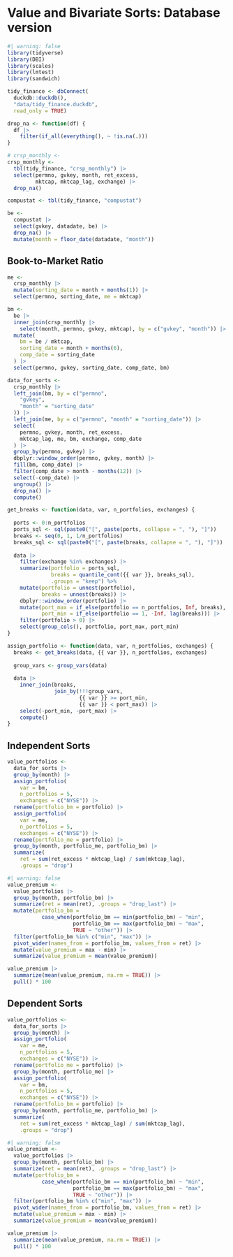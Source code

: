 # Value and Bivariate Sorts: Database version

```r
#| warning: false
library(tidyverse)
library(DBI)
library(scales)
library(lmtest)
library(sandwich)
```

```r
tidy_finance <- dbConnect(
  duckdb::duckdb(),
  "data/tidy_finance.duckdb",
  read_only = TRUE)

drop_na <- function(df) {
  df |>
    filter(if_all(everything(), ~ !is.na(.)))
}

# crsp_monthly <- 
crsp_monthly <- 
  tbl(tidy_finance, "crsp_monthly") |>
  select(permno, gvkey, month, ret_excess,
         mktcap, mktcap_lag, exchange) |>
  drop_na()
```

```r
compustat <- tbl(tidy_finance, "compustat") 

be <- 
  compustat |>
  select(gvkey, datadate, be) |>
  drop_na() |>
  mutate(month = floor_date(datadate, "month"))
```

## Book-to-Market Ratio


```r
me <- 
  crsp_monthly |>
  mutate(sorting_date = month + months(1)) |>
  select(permno, sorting_date, me = mktcap)

bm <- 
  be |>
  inner_join(crsp_monthly |>
    select(month, permno, gvkey, mktcap), by = c("gvkey", "month")) |>
  mutate(
    bm = be / mktcap,
    sorting_date = month + months(6),
    comp_date = sorting_date
  ) |>
  select(permno, gvkey, sorting_date, comp_date, bm)

data_for_sorts <- 
  crsp_monthly |>
  left_join(bm, by = c("permno",
    "gvkey",
    "month" = "sorting_date"
  )) |>
  left_join(me, by = c("permno", "month" = "sorting_date")) |>
  select(
    permno, gvkey, month, ret_excess,
    mktcap_lag, me, bm, exchange, comp_date
  ) |>
  group_by(permno, gvkey) |>
  dbplyr::window_order(permno, gvkey, month) |>
  fill(bm, comp_date) |>
  filter(comp_date > month - months(12)) |>
  select(-comp_date) |>
  ungroup() |> 
  drop_na() |>
  compute()
```

```r
get_breaks <- function(data, var, n_portfolios, exchanges) {
  
  ports <- 0:n_portfolios
  ports_sql <- sql(paste0("[", paste(ports, collapse = ", "), "]"))
  breaks <- seq(0, 1, 1/n_portfolios)
  breaks_sql <- sql(paste0("[", paste(breaks, collapse = ", "), "]"))
  
  data |>
    filter(exchange %in% exchanges) |>
    summarize(portfolio = ports_sql,
              breaks = quantile_cont({{ var }}, breaks_sql),
              .groups = "keep") %>%
    mutate(portfolio = unnest(portfolio),
           breaks = unnest(breaks)) |>
    dbplyr::window_order(portfolio) |>
    mutate(port_max = if_else(portfolio == n_portfolios, Inf, breaks),
           port_min = if_else(portfolio == 1, -Inf, lag(breaks))) |>
    filter(portfolio > 0) |>
    select(group_cols(), portfolio, port_max, port_min)
}

assign_portfolio <- function(data, var, n_portfolios, exchanges) {
  breaks <- get_breaks(data, {{ var }}, n_portfolios, exchanges)
  
  group_vars <- group_vars(data) 
  
  data |>
    inner_join(breaks, 
               join_by(!!!group_vars, 
                       {{ var }} >= port_min,
                       {{ var }} < port_max)) |>
    select(-port_min, -port_max) |>
    compute()
}
```

## Independent Sorts

```r
value_portfolios <-
  data_for_sorts |>
  group_by(month) |>
  assign_portfolio(
    var = bm,
    n_portfolios = 5,
    exchanges = c("NYSE")) |>
  rename(portfolio_bm = portfolio) |>
  assign_portfolio(
    var = me,
    n_portfolios = 5,
    exchanges = c("NYSE")) |>
  rename(portfolio_me = portfolio) |>
  group_by(month, portfolio_me, portfolio_bm) |>
  summarize(
    ret = sum(ret_excess * mktcap_lag) / sum(mktcap_lag),
    .groups = "drop")
```

```r
#| warning: false
value_premium <- 
  value_portfolios |>
  group_by(month, portfolio_bm) |>
  summarize(ret = mean(ret), .groups = "drop_last") |>
  mutate(portfolio_bm =
           case_when(portfolio_bm == min(portfolio_bm) ~ "min",
                     portfolio_bm == max(portfolio_bm) ~ "max",
                     TRUE ~ "other")) |>
  filter(portfolio_bm %in% c("min", "max")) |>
  pivot_wider(names_from = portfolio_bm, values_from = ret) |>
  mutate(value_premium = max - min) |>
  summarize(value_premium = mean(value_premium))
```

```r
value_premium |>
  summarize(mean(value_premium, na.rm = TRUE)) |>
  pull() * 100
```

## Dependent Sorts

```r
value_portfolios <-
  data_for_sorts |>
  group_by(month) |>
  assign_portfolio(
    var = me,
    n_portfolios = 5,
    exchanges = c("NYSE")) |>
  rename(portfolio_me = portfolio) |>
  group_by(month, portfolio_me) |>
  assign_portfolio(
    var = bm,
    n_portfolios = 5,
    exchanges = c("NYSE")) |>
  rename(portfolio_bm = portfolio) |>
  group_by(month, portfolio_me, portfolio_bm) |>
  summarize(
    ret = sum(ret_excess * mktcap_lag) / sum(mktcap_lag),
    .groups = "drop")
```

```r
#| warning: false
value_premium <- 
  value_portfolios |>
  group_by(month, portfolio_bm) |>
  summarize(ret = mean(ret), .groups = "drop_last") |>
  mutate(portfolio_bm =
           case_when(portfolio_bm == min(portfolio_bm) ~ "min",
                     portfolio_bm == max(portfolio_bm) ~ "max",
                     TRUE ~ "other")) |>
  filter(portfolio_bm %in% c("min", "max")) |>
  pivot_wider(names_from = portfolio_bm, values_from = ret) |>
  mutate(value_premium = max - min) |>
  summarize(value_premium = mean(value_premium))
```

```r
value_premium |>
  summarize(mean(value_premium, na.rm = TRUE)) |>
  pull() * 100
```
